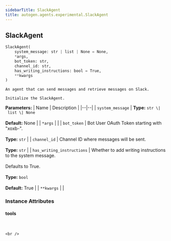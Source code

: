 ```yaml
---
sidebarTitle: SlackAgent
title: autogen.agents.experimental.SlackAgent
---
```

<h2 id="autogen.agents.experimental.SlackAgent" class="doc doc-heading">
    <code class="doc-symbol doc-symbol-heading doc-symbol-class"></code>
    <span class="doc doc-object-name doc-class-name">SlackAgent</span>
</h2>

```python
SlackAgent(
    system_message: str | list | None = None,
    *args,
    bot_token: str,
    channel_id: str,
    has_writing_instructions: bool = True,
    **kwargs
)
```

    An agent that can send messages and retrieve messages on Slack.
    
    Initialize the SlackAgent.

<b>Parameters:</b>
| Name | Description |
|--|--|
| `system_message` | **Type:** `str \| list \| None`<br/><br/>**Default:** None |
| `*args` |  |
| `bot_token` | Bot User OAuth Token starting with "xoxb-".<br/><br/>**Type:** `str` |
| `channel_id` | Channel ID where messages will be sent.<br/><br/>**Type:** `str` |
| `has_writing_instructions` | Whether to add writing instructions to the system message.<br/><br/>Defaults to True.<br/><br/>**Type:** `bool`<br/><br/>**Default:** True |
| `**kwargs` |  |

### Instance Attributes

<code class="doc-symbol doc-symbol-heading doc-symbol-attribute"></code>
#### tools
<br />

    <br />